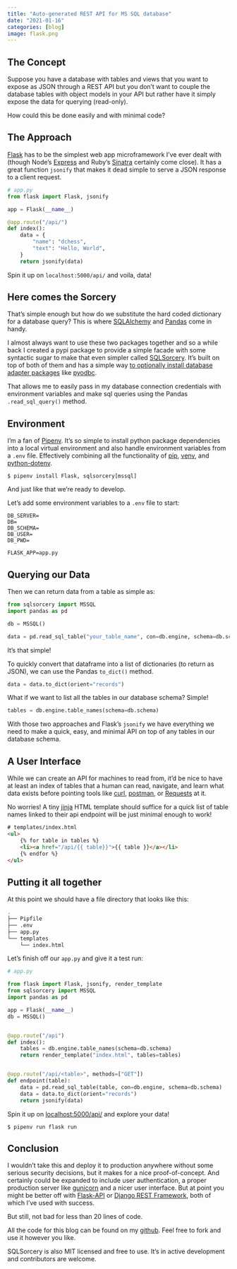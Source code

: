 ```yaml
---
title: "Auto-generated REST API for MS SQL database"
date: "2021-01-16"
categories: [blog]
image: flask.png
---
```


## The Concept

Suppose you have a database with tables and views that you want to expose as JSON through
a REST API but you don't want to couple the database tables with object models in your
API but rather have it simply expose the data for querying (read-only). 

How could this be done easily and with minimal code?

## The Approach

[Flask](https://flask.palletsprojects.com/en/1.1.x/) has to be the simplest web app microframework
I've ever dealt with (though Node's [Express](https://expressjs.com/) and Ruby's 
[Sinatra](http://sinatrarb.com/) certainly come close). It has a great function `jsonify` that
makes it dead simple to serve a JSON response to a client request.

```python
# app.py
from flask import Flask, jsonify

app = Flask(__name__)

@app.route("/api/")
def index():
    data = {
        "name": "dchess",
        "text": "Hello, World",
    }
    return jsonify(data)
```

Spin it up on `localhost:5000/api/` and voila, data!

## Here comes the Sorcery

That's simple enough but how do we substitute the hard coded dictionary for a database query? This is
where [SQLAlchemy](https://www.sqlalchemy.org/) and [Pandas](https://pandas.pydata.org/) come in handy.

I almost always want to use these two packages together and so a while back I created a pypi package to
provide a simple facade with some syntactic sugar to make that even simpler called [SQLSorcery](https://sqlsorcery.readthedocs.io/en/latest/). It's built on top of both of them and has a simple way [to optionally install
database adapter packages](https://sqlsorcery.readthedocs.io/en/latest/cookbook/installation.html) like [pyodbc](https://pypi.org/project/pyodbc/). 

That allows me to easily pass in my database connection credentials with environment
variables and make sql queries using the Pandas `.read_sql_query()` method. 


## Environment

I'm a fan of [Pipenv](https://pipenv.pypa.io/en/latest/). It's so simple to install python package dependencies
into a local virtual environment and also handle environment variables from a `.env` file. Effectively combining
all the functionality of [pip](https://pypi.org/project/pip/), [venv](https://docs.python.org/3/tutorial/venv.html), and [python-dotenv](https://saurabh-kumar.com/python-dotenv/). 

```
$ pipenv install Flask, sqlsorcery[mssql]
```

And just like that we're ready to develop.

Let's add some environment variables to a `.env` file to start:

```
DB_SERVER=
DB=
DB_SCHEMA=
DB_USER=
DB_PWD=

FLASK_APP=app.py
```

## Querying our Data

Then we can return data from a table as simple as:

```python
from sqlsorcery import MSSQL
import pandas as pd

db = MSSQL()

data = pd.read_sql_table("your_table_name", con=db.engine, schema=db.schema)
```

It's that simple!

To quickly convert that dataframe into a list of dictionaries (to return as JSON), we
can use the Pandas `to_dict()` method.

```python
data = data.to_dict(orient="records")
```

What if we want to list all the tables in our database schema? Simple!

```python
tables = db.engine.table_names(schema=db.schema)
```

With those two approaches and Flask's `jsonify` we have everything we need to make a quick,
easy, and minimal API on top of any tables in our database schema.

## A User Interface

While we can create an API for machines to read from, it'd be nice to have at least an index of
tables that a human can read, navigate, and learn what data exists before pointing tools like [curl](https://curl.se/), 
[postman](https://www.postman.com/), or [Requests](https://requests.readthedocs.io/en/master/) at it. 

No worries! A tiny [jinja](https://jinja.palletsprojects.com/en/2.11.x/) HTML template should suffice for a quick list of table names linked to their api endpoint will be just minimal enough to work!

```html
# templates/index.html
<ul>
    {% for table in tables %}
    <li><a href="/api/{{ table}}">{{ table }}</a></li>
    {% endfor %}
</ul>
```

## Putting it all together

At this point we should have a file directory that looks like this:

```bash
.
├── Pipfile
├── .env
├── app.py
└── templates
    └── index.html
```

Let's finish off our `app.py` and give it a test run:

```python
# app.py

from flask import Flask, jsonify, render_template
from sqlsorcery import MSSQL
import pandas as pd

app = Flask(__name__)
db = MSSQL()


@app.route("/api")
def index():
    tables = db.engine.table_names(schema=db.schema)
    return render_template("index.html", tables=tables)


@app.route("/api/<table>", methods=["GET"])
def endpoint(table):
    data = pd.read_sql_table(table, con=db.engine, schema=db.schema)
    data = data.to_dict(orient="records")
    return jsonify(data)
```

Spin it up on [localhost:5000/api/](localhost:5000/api/) and explore your data!

```
$ pipenv run flask run
```


## Conclusion

I wouldn't take this and deploy it to production anywhere without some serious security
decisions, but it makes for a nice proof-of-concept. And certainly could be expanded to
include user authentication, a proper production server like [gunicorn](https://gunicorn.org/) and a nicer
user interface. But at point you might be better off with [Flask-API](https://www.flaskapi.org/) or 
[Django REST Framework](https://www.django-rest-framework.org/), both of which I've used with success. 

But still, not bad for less than 20 lines of code. 

All the code for this blog can be found on my [github](https://github.com/dchess/simple_api). 
Feel free to fork and use it however you like. 

SQLSorcery is also MIT licensed and free to use. It's in active development and contributors are welcome. 
